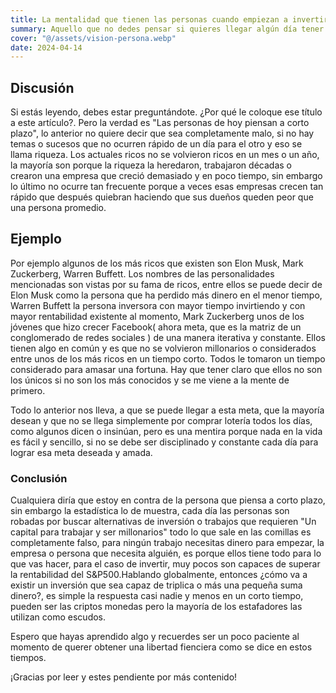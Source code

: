 ```yaml
---
title: La mentalidad que tienen las personas cuando empiezan a invertir
summary: Aquello que no dedes pensar si quieres llegar algún día tener libertad financiera
cover: "@/assets/vision-persona.webp"
date: 2024-04-14
---
```


## Discusión

Si estás leyendo, debes estar preguntándote. ¿Por qué le coloque ese título a este artículo?. Pero la verdad es "Las personas de hoy piensan a corto plazo", lo anterior no quiere decir que sea completamente malo, si no hay temas o sucesos que no ocurren rápido de un día para el otro y eso se llama riqueza. Los actuales ricos no se volvieron ricos en un mes o un año, la mayoría son porque la riqueza la heredaron, trabajaron décadas o crearon una empresa que creció demasiado y en poco tiempo, sin embargo lo último no ocurre tan frecuente porque a veces esas empresas crecen tan rápido que después quiebran haciendo que sus dueños queden peor que una persona promedio.

## Ejemplo

Por ejemplo algunos de los más ricos que existen son Elon Musk, Mark Zuckerberg, Warren Buffett. Los nombres de las personalidades mencionadas son vistas por su fama de ricos, entre ellos se puede decir de Elon Musk como la persona que ha perdido más dinero en el menor tiempo, Warren Buffett la persona inversora con mayor tiempo invirtiendo y con mayor rentabilidad existente al momento, Mark Zuckerberg unos de los jóvenes que hizo crecer Facebook( ahora meta, que es la matriz de un conglomerado de redes sociales ) de una manera iterativa y constante. Ellos tienen algo en común y es que no se volvieron millonarios o considerados entre unos de los más ricos en un tiempo corto. Todos le tomaron un tiempo considerado para amasar una fortuna. Hay que tener claro que ellos no son los únicos si no son los más conocidos y se me viene a la mente de primero.

Todo lo anterior nos lleva, a que se puede llegar a esta meta, que la mayoría desean y que no se llega simplemente por comprar lotería todos los días,  como algunos dicen o insinúan, pero es una mentira porque nada en la vida es fácil y sencillo, si no se debe ser disciplinado y constante cada día para lograr esa meta deseada y amada.

### Conclusión

Cualquiera diría que estoy en contra de la persona que piensa a corto plazo, sin embargo la estadística lo de muestra, cada día las personas son robadas por buscar alternativas de inversión o trabajos que requieren "Un capital para trabajar y ser millonarios" todo lo que sale en las comillas es completamente falso, para ningún trabajo necesitas dinero para empezar, la empresa o persona que necesita alguién, es porque ellos tiene todo para lo que vas hacer, para el caso de invertir, muy pocos son capaces de superar la rentabilidad del S\&P500.Hablando globalmente, entonces ¿cómo va a existir un inversión que sea capaz de triplica o más una pequeña suma dinero?, es simple la respuesta casi nadie y menos en un corto tiempo, pueden ser las criptos monedas pero la mayoría de los estafadores las utilizan como escudos.

Espero que hayas aprendido algo y recuerdes ser un poco paciente al momento de querer obtener una libertad fienciera como se dice en estos tiempos.

¡Gracias por leer y estes pendiente por más contenido!
